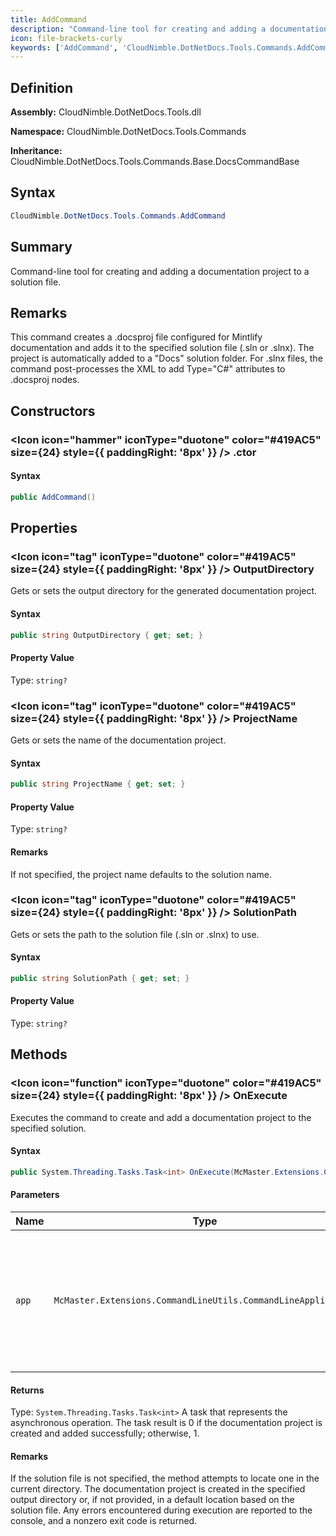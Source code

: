 ```yaml
---
title: AddCommand
description: "Command-line tool for creating and adding a documentation project to a solution file."
icon: file-brackets-curly
keywords: ['AddCommand', 'CloudNimble.DotNetDocs.Tools.Commands.AddCommand', 'CloudNimble.DotNetDocs.Tools.Commands', 'class', 'CloudNimble.DotNetDocs.Tools.Commands.Base.DocsCommandBase']
---
```


## Definition

**Assembly:** CloudNimble.DotNetDocs.Tools.dll

**Namespace:** CloudNimble.DotNetDocs.Tools.Commands

**Inheritance:** CloudNimble.DotNetDocs.Tools.Commands.Base.DocsCommandBase

## Syntax

```csharp
CloudNimble.DotNetDocs.Tools.Commands.AddCommand
```

## Summary

Command-line tool for creating and adding a documentation project to a solution file.

## Remarks

This command creates a .docsproj file configured for Mintlify documentation and adds it to the
            specified solution file (.sln or .slnx). The project is automatically added to a "Docs" solution folder.
            For .slnx files, the command post-processes the XML to add Type="C#" attributes to .docsproj nodes.

## Constructors

### <Icon icon="hammer" iconType="duotone" color="#419AC5" size={24} style={{ paddingRight: '8px' }} />  .ctor

#### Syntax

```csharp
public AddCommand()
```

## Properties

### <Icon icon="tag" iconType="duotone" color="#419AC5" size={24} style={{ paddingRight: '8px' }} />  OutputDirectory

Gets or sets the output directory for the generated documentation project.

#### Syntax

```csharp
public string OutputDirectory { get; set; }
```

#### Property Value

Type: `string?`

### <Icon icon="tag" iconType="duotone" color="#419AC5" size={24} style={{ paddingRight: '8px' }} />  ProjectName

Gets or sets the name of the documentation project.

#### Syntax

```csharp
public string ProjectName { get; set; }
```

#### Property Value

Type: `string?`

#### Remarks

If not specified, the project name defaults to the solution name.

### <Icon icon="tag" iconType="duotone" color="#419AC5" size={24} style={{ paddingRight: '8px' }} />  SolutionPath

Gets or sets the path to the solution file (.sln or .slnx) to use.

#### Syntax

```csharp
public string SolutionPath { get; set; }
```

#### Property Value

Type: `string?`

## Methods

### <Icon icon="function" iconType="duotone" color="#419AC5" size={24} style={{ paddingRight: '8px' }} />  OnExecute

Executes the command to create and add a documentation project to the specified solution.

#### Syntax

```csharp
public System.Threading.Tasks.Task<int> OnExecute(McMaster.Extensions.CommandLineUtils.CommandLineApplication app)
```

#### Parameters

| Name | Type | Description |
|------|------|-------------|
| `app` | `McMaster.Extensions.CommandLineUtils.CommandLineApplication` | The command-line application context used to access command-line arguments and configuration. |

#### Returns

Type: `System.Threading.Tasks.Task<int>`
A task that represents the asynchronous operation. The task result is 0 if the documentation project is
            created and added successfully; otherwise, 1.

#### Remarks

If the solution file is not specified, the method attempts to locate one in the
            current directory. The documentation project is created in the specified output directory or, if not
            provided, in a default location based on the solution file. Any errors encountered during execution are
            reported to the console, and a nonzero exit code is returned.

